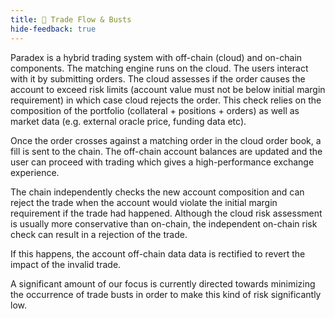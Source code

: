 ```yaml
---
title: 🌊 Trade Flow & Busts
hide-feedback: true
---
```


Paradex is a hybrid trading system with off-chain (cloud) and on-chain components. The matching engine runs on the cloud. The users interact with it by submitting orders. The cloud assesses if the order causes the account to exceed risk limits (account value must not be below initial margin requirement) in which case cloud rejects the order. This check relies on the composition of the portfolio (collateral + positions + orders) as well as market data (e.g. external oracle price, funding data etc).

Once the order crosses against a matching order in the cloud order book, a fill is sent to the chain. The off-chain account balances are updated and the user can proceed with trading which gives a high-performance exchange experience.

The chain independently checks the new account composition and can reject the trade when the account would violate the initial margin requirement if the trade had happened. Although the cloud risk assessment is usually more conservative than on-chain, the independent on-chain risk check can result in a rejection of the trade.

If this happens, the account off-chain data data is rectified to revert the impact of the invalid trade.

A significant amount of our focus is currently directed towards minimizing the occurrence of trade busts in order to make this kind of risk significantly low.

####
